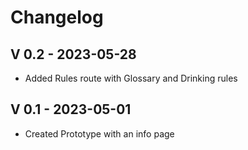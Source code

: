 ---
---

# Changelog

## V 0.2 - 2023-05-28

-   Added Rules route with Glossary and Drinking rules

## V 0.1 - 2023-05-01

-   Created Prototype with an info page
